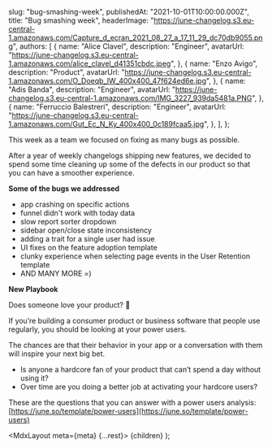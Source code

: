 
  slug: "bug-smashing-week",
  publishedAt: "2021-10-01T10:00:00.000Z",
  title: "Bug smashing week",
  headerImage:
    "https://june-changelog.s3.eu-central-1.amazonaws.com/Capture_d_ecran_2021_08_27_a_17_11_29_dc70db9055.png",
  authors: [
    {
      name: "Alice Clavel",
      description: "Engineer",
      avatarUrl:
        "https://june-changelog.s3.eu-central-1.amazonaws.com/alice_clavel_d41351cbdc.jpeg",
    },
    {
      name: "Enzo Avigo",
      description: "Product",
      avatarUrl:
        "https://june-changelog.s3.eu-central-1.amazonaws.com/O_Doeqb_IW_400x400_47f624ed6e.jpg",
    },
    {
      name: "Adis Banda",
      description: "Engineer",
      avatarUrl: "https://june-changelog.s3.eu-central-1.amazonaws.com/IMG_3227_939da5481a.PNG",
    },
    {
      name: "Ferruccio Balestreri",
      description: "Engineer",
      avatarUrl:
        "https://june-changelog.s3.eu-central-1.amazonaws.com/Gut_Ec_N_Ky_400x400_0c189fcaa5.jpg",
    },
  ],
};

This week as a team we focused on fixing as many bugs as possible.

After a year of weekly changelogs shipping new features, we decided to spend some time cleaning up some of the defects in our product so that you can have a smoother experience.

**Some of the bugs we addressed**

- app crashing on specific actions
- funnel didn't work with today data
- slow report sorter dropdown
- sidebar open/close state inconsistency
- adding a trait for a single user had issue
- UI fixes on the feature adoption template
- clunky experience when selecting page events in the User Retention template
- AND MANY MORE =)

**New Playbook**

Does someone love your product? 💜

If you’re building a consumer product or business software that people use regularly, you should be looking at your power users.

The chances are that their behavior in your app or a conversation with them will inspire your next big bet.

- Is anyone a hardcore fan of your product that can’t spend a day without using it?
- Over time are you doing a better job at activating your hardcore users?

These are the questions that you can answer with a power users analysis:
[https://june.so/template/power-users](https://june.so/template/power-users)

  <MdxLayout meta={meta} {...rest}>
    {children}
  </MdxLayout>
);
